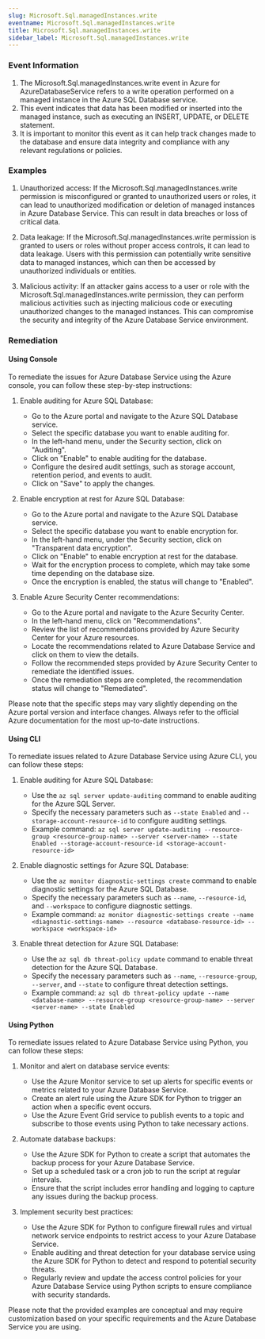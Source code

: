 ```yaml
--- 
slug: Microsoft.Sql.managedInstances.write
eventname: Microsoft.Sql.managedInstances.write
title: Microsoft.Sql.managedInstances.write
sidebar_label: Microsoft.Sql.managedInstances.write
---
```

                       
### Event Information

1. The Microsoft.Sql.managedInstances.write event in Azure for AzureDatabaseService refers to a write operation performed on a managed instance in the Azure SQL Database service.
2. This event indicates that data has been modified or inserted into the managed instance, such as executing an INSERT, UPDATE, or DELETE statement.
3. It is important to monitor this event as it can help track changes made to the database and ensure data integrity and compliance with any relevant regulations or policies.


### Examples

1. Unauthorized access: If the Microsoft.Sql.managedInstances.write permission is misconfigured or granted to unauthorized users or roles, it can lead to unauthorized modification or deletion of managed instances in Azure Database Service. This can result in data breaches or loss of critical data.

2. Data leakage: If the Microsoft.Sql.managedInstances.write permission is granted to users or roles without proper access controls, it can lead to data leakage. Users with this permission can potentially write sensitive data to managed instances, which can then be accessed by unauthorized individuals or entities.

3. Malicious activity: If an attacker gains access to a user or role with the Microsoft.Sql.managedInstances.write permission, they can perform malicious activities such as injecting malicious code or executing unauthorized changes to the managed instances. This can compromise the security and integrity of the Azure Database Service environment.

### Remediation

#### Using Console

To remediate the issues for Azure Database Service using the Azure console, you can follow these step-by-step instructions:

1. Enable auditing for Azure SQL Database:
   - Go to the Azure portal and navigate to the Azure SQL Database service.
   - Select the specific database you want to enable auditing for.
   - In the left-hand menu, under the Security section, click on "Auditing".
   - Click on "Enable" to enable auditing for the database.
   - Configure the desired audit settings, such as storage account, retention period, and events to audit.
   - Click on "Save" to apply the changes.

2. Enable encryption at rest for Azure SQL Database:
   - Go to the Azure portal and navigate to the Azure SQL Database service.
   - Select the specific database you want to enable encryption for.
   - In the left-hand menu, under the Security section, click on "Transparent data encryption".
   - Click on "Enable" to enable encryption at rest for the database.
   - Wait for the encryption process to complete, which may take some time depending on the database size.
   - Once the encryption is enabled, the status will change to "Enabled".

3. Enable Azure Security Center recommendations:
   - Go to the Azure portal and navigate to the Azure Security Center.
   - In the left-hand menu, click on "Recommendations".
   - Review the list of recommendations provided by Azure Security Center for your Azure resources.
   - Locate the recommendations related to Azure Database Service and click on them to view the details.
   - Follow the recommended steps provided by Azure Security Center to remediate the identified issues.
   - Once the remediation steps are completed, the recommendation status will change to "Remediated".

Please note that the specific steps may vary slightly depending on the Azure portal version and interface changes. Always refer to the official Azure documentation for the most up-to-date instructions.

#### Using CLI

To remediate issues related to Azure Database Service using Azure CLI, you can follow these steps:

1. Enable auditing for Azure SQL Database:
   - Use the `az sql server update-auditing` command to enable auditing for the Azure SQL Server.
   - Specify the necessary parameters such as `--state Enabled` and `--storage-account-resource-id` to configure auditing settings.
   - Example command: `az sql server update-auditing --resource-group <resource-group-name> --server <server-name> --state Enabled --storage-account-resource-id <storage-account-resource-id>`

2. Enable diagnostic settings for Azure SQL Database:
   - Use the `az monitor diagnostic-settings create` command to enable diagnostic settings for the Azure SQL Database.
   - Specify the necessary parameters such as `--name`, `--resource-id`, and `--workspace` to configure diagnostic settings.
   - Example command: `az monitor diagnostic-settings create --name <diagnostic-settings-name> --resource <database-resource-id> --workspace <workspace-id>`

3. Enable threat detection for Azure SQL Database:
   - Use the `az sql db threat-policy update` command to enable threat detection for the Azure SQL Database.
   - Specify the necessary parameters such as `--name`, `--resource-group`, `--server`, and `--state` to configure threat detection settings.
   - Example command: `az sql db threat-policy update --name <database-name> --resource-group <resource-group-name> --server <server-name> --state Enabled`

#### Using Python

To remediate issues related to Azure Database Service using Python, you can follow these steps:

1. Monitor and alert on database service events:
   - Use the Azure Monitor service to set up alerts for specific events or metrics related to your Azure Database Service.
   - Create an alert rule using the Azure SDK for Python to trigger an action when a specific event occurs.
   - Use the Azure Event Grid service to publish events to a topic and subscribe to those events using Python to take necessary actions.

2. Automate database backups:
   - Use the Azure SDK for Python to create a script that automates the backup process for your Azure Database Service.
   - Set up a scheduled task or a cron job to run the script at regular intervals.
   - Ensure that the script includes error handling and logging to capture any issues during the backup process.

3. Implement security best practices:
   - Use the Azure SDK for Python to configure firewall rules and virtual network service endpoints to restrict access to your Azure Database Service.
   - Enable auditing and threat detection for your database service using the Azure SDK for Python to detect and respond to potential security threats.
   - Regularly review and update the access control policies for your Azure Database Service using Python scripts to ensure compliance with security standards.

Please note that the provided examples are conceptual and may require customization based on your specific requirements and the Azure Database Service you are using.


 